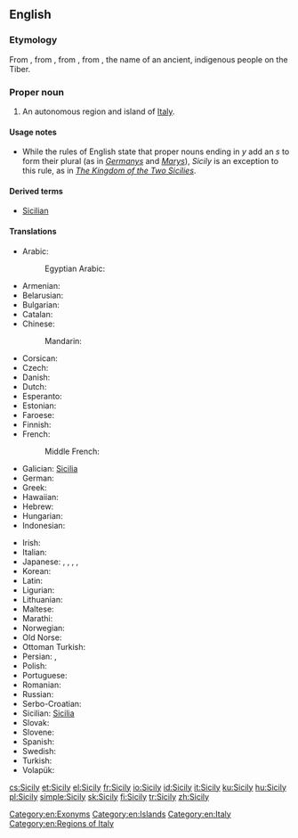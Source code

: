 ==English==

===Etymology===
From {{etyl|it|en}} {{term|Sicilia|lang=it}}, from {{etyl|la|en}} {{term|Sicilia||lang=la}}, from {{etyl|grc|en}} {{term|Σικελία||tr=Sikelia|lang=grc|sc=polytonic}}, from {{term|Σίκελος||{{w|Sicels}}|tr=Sikelos|lang=grc}}, the name of an ancient, indigenous people on the Tiber.

===Proper noun===
{{wikipedia}}
{{en-proper noun|Sicilies}} {{qualifier|see usage notes below}}

# An autonomous region and island of [[Italy]].

====Usage notes====
* While the rules of English state that proper nouns ending in ''y'' add an ''s'' to form their plural (as in ''[[Germany]]s'' and ''[[Mary]]s''), ''Sicily'' is an exception to this rule, as in ''[[w:Kingdom of the Two Sicilies|The Kingdom of the Two Sicilies]]''.

====Derived terms====
* [[Sicilian]]

====Translations====
{{trans-top|island}}
* Arabic: {{t|ar|صقلية|f|tr=Siqilya}}
*: Egyptian Arabic: {{t|arz|سيسيليا|f|tr=sisilia|sc=Arab}}
* Armenian: {{t|hy|Սիցիլիա}}
* Belarusian: {{t|be|Сыцылія}}
* Bulgarian: {{t|bg|Сицилия}}
* Catalan: {{t|ca|Sicília}}
* Chinese:
*: Mandarin: {{t+|cmn|西西里|tr=Xixīlǐ|sc=Hani}}
* Corsican: {{t|co|Sicilia}}
* Czech: {{t+|cs|Sicílie|f}}
* Danish: {{t|da|Sicilien}}
* Dutch: {{t+|nl|Sicilië|n}}
* Esperanto: {{t|eo|Sicilio}}
* Estonian: {{t|et|Sitsiilia}}
* Faroese: {{t|fo|Sikiloy|f}}
* Finnish: {{t+|fi|Sisilia}}
* French: {{t+|fr|Sicile|f}}
*: Middle French: {{t|frm|Sycile|f}}
* Galician: [[Sicilia#Galician|Sicilia]]
* German: {{t+|de|Sizilien}}
* Greek: {{t+|el|Σικελία|f|tr=Sikelía|sc=Grek}}
* Hawaiian: {{t|haw|Kikilia}}
* Hebrew: {{t|he|סיציליה}}
* Hungarian: {{t+|hu|Szicília}}
* Indonesian: {{t|id|Sisilia}}
{{trans-mid}}
* Irish: {{t|ga|Sicil|f|alt=An tSicil}}
* Italian: {{t+|it|Sicilia|f}}
* Japanese: {{t|ja|シチリア|tr=Shichiria}}, {{t|ja|シチリア州|tr=Shichiria-syū, region}}, {{t|ja|シチリア島|tr=Shichiria-tō, island}}, {{t|ja|シシリー|tr=Shishirī}}, {{t|ja|シシリー島|tr=Shishirī-tō, island}}
* Korean: {{t|ko|시실리|tr=Sisilli}}
* Latin: {{t|la|Sicilia|f}}
* Ligurian: {{t|lij|Siçilia|f}}
* Lithuanian: {{t|lt|Sicilija}}
* Maltese: {{t|mt|Sqallija}}
* Marathi: {{t|mr|सिसिली|tr=sisilī|sc=Deva}}
* Norwegian: {{t|no|Sicilia}}
* Old Norse: {{t|non|Sikiley|f}}
* Ottoman Turkish: {{t|ota|چچلیا|sc=ota-Arab}}
* Persian: {{t+|fa|سیسیل|tr=Sisil|sc=fa-Arab}}, {{t|fa|صقلیه|tr=Seqliye|sc=fa-Arab}}
* Polish: {{t+|pl|Sycylia}}
* Portuguese: {{t|pt|Sicília}}
* Romanian: {{t|ro|Sicilia}}
* Russian: {{t+|ru|Сицилия|f|tr=Sicílija}}
* Serbo-Croatian: {{t|sh|Сицилија|sc=Cyrl}}
* Sicilian: [[Sicilia#Sicilian|Sicilia]] {{g|f}}
* Slovak: {{t|sk|Sicília|f}}
* Slovene: {{t|sl|Sicílija|f}}
* Spanish: {{t+|es|Sicilia|f}}
* Swedish: {{t|sv|Sicilien}}
* Turkish: {{t+|tr|Sicilya}}
* Volapük: {{t+|vo|Sikileän}}
{{trans-bottom}}

[[Category:en:Exonyms]]
[[Category:en:Islands]]
[[Category:en:Italy]]
[[Category:en:Regions of Italy]]

[[cs:Sicily]]
[[et:Sicily]]
[[el:Sicily]]
[[fr:Sicily]]
[[io:Sicily]]
[[id:Sicily]]
[[it:Sicily]]
[[ku:Sicily]]
[[hu:Sicily]]
[[pl:Sicily]]
[[simple:Sicily]]
[[sk:Sicily]]
[[fi:Sicily]]
[[tr:Sicily]]
[[zh:Sicily]]